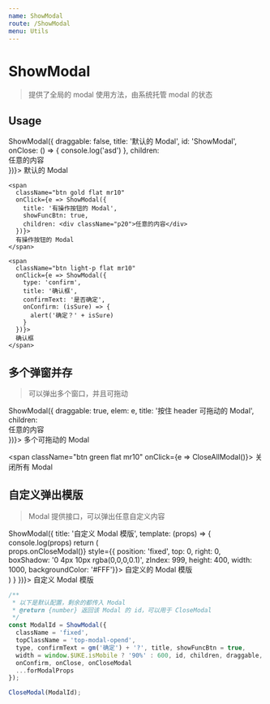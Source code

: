 ```yaml
---
name: ShowModal
route: /ShowModal
menu: Utils
---
```



# ShowModal

> 提供了全局的 modal 使用方法，由系统托管 modal 的状态

## Usage

<Playground>
  <div>
    <span
      className="btn theme flat mr10"
      onClick={e => ShowModal({
        draggable: false,
        title: '默认的 Modal',
        id: 'ShowModal',
        onClose: () => {
          console.log('asd')
        },
        children: <div className="p10">任意的内容</div>
      })}>
      默认的 Modal
    </span>

    <span
      className="btn gold flat mr10"
      onClick={e => ShowModal({
        title: '有操作按钮的 Modal',
        showFuncBtn: true,
        children: <div className="p20">任意的内容</div>
      })}>
      有操作按钮的 Modal
    </span>

    <span
      className="btn light-p flat mr10"
      onClick={e => ShowModal({
        type: 'confirm',
        title: '确认框',
        confirmText: '是否确定',
        onConfirm: (isSure) => {
          alert('确定？' + isSure)
        }
      })}>
      确认框
    </span>
  </div>
</Playground>

## 多个弹窗并存

> 可以弹出多个窗口，并且可拖动

<Playground>
  <span
    className="btn red flat mr10"
    onClick={e => ShowModal({
      draggable: true,
      elem: e,
      title: '按住 header 可拖动的 Modal',
      children: <div className="p15">任意的内容</div>
    })}>
    多个可拖动的 Modal
  </span>

  <span
    className="btn green flat mr10"
    onClick={e => CloseAllModal()}>
    关闭所有 Modal
  </span>
</Playground>

## 自定义弹出模版

> Modal 提供接口，可以弹出任意自定义内容

<Playground>
  <span
    className="btn wine flat mr10"
    onClick={e => ShowModal({
      title: '自定义 Modal 模版',
      template: (props) => {
        console.log(props)
        return (
          <div onClick={e => props.onCloseModal()} style={{
            position: 'fixed', top: 0, right: 0,
            boxShadow: '0 4px 10px rgba(0,0,0,0.1)',
            zIndex: 999,
            height: 400, width: 1000, backgroundColor: '#FFF'}}>
            自定义的 Modal 模版
          </div>
        )
      }
    })}>
    自定义 Modal 模版
  </span>
</Playground>

```js
/**
 * 以下是默认配置，剩余的都传入 Modal
 * @return {number} 返回该 Modal 的 id，可以用于 CloseModal
 */
const ModalId = ShowModal({
  className = 'fixed',
  topClassName = 'top-modal-opend',
  type, confirmText = gm('确定') + '?', title, showFuncBtn = true,
  width = window.$UKE.isMobile ? '90%' : 600, id, children, draggable,
  onConfirm, onClose, onCloseModal
  ...forModalProps
});

CloseModal(ModalId);
```
